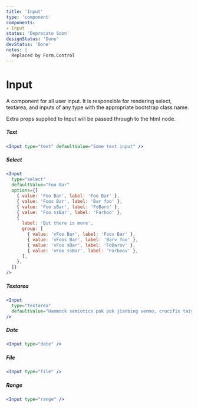 ```yaml
---
title: 'Input'
type: 'component'
components:
- Input
status: 'Deprecate Soon'
designStatus: 'Done'
devStatus: 'Done'
notes: |
  Replaced by Form.Control
---
```





# Input



A component for all user input. It is responsible for rendering select, textarea, and inputs of any type with the appropriate bootstrap class name.

Extra props supplied to Input will be passed through to the html node.

##### Text

```jsx live
<Input type="text" defaultValue="Some text input" />
```

##### Select

```jsx live
<Input
  type="select"
  defaultValue="Foo Bar"
  options={[
    { value: 'Foo Bar', label: 'Foo Bar' },
    { value: 'Foos Bar', label: 'Bar foo' },
    { value: 'Foo sBar', label: 'FoBaro' },
    { value: 'Foo ssBar', label: 'Farboo' },
    {
      label: 'But there is more',
      group: [
        { value: 'vFoo Bar', label: 'Foov Bar' },
        { value: 'vFoos Bar', label: 'Barv foo' },
        { value: 'vFoo sBar', label: 'FoBarov' },
        { value: 'vFoo ssBar', label: 'Farboov' },
      ],
    },
  ]}
/>
```

##### Textarea

```jsx live
<Input
  type="textarea"
  defaultValue="Hammock semiotics pok pok jianbing venmo, crucifix taiyaki stumptown irony ennui knausgaard bitters synth slow-carb iPhone."
/>
```

##### Date

```jsx live
<Input type="date" />
```

##### File

```jsx live
<Input type="file" />
```

##### Range

```jsx live
<Input type="range" />
```
